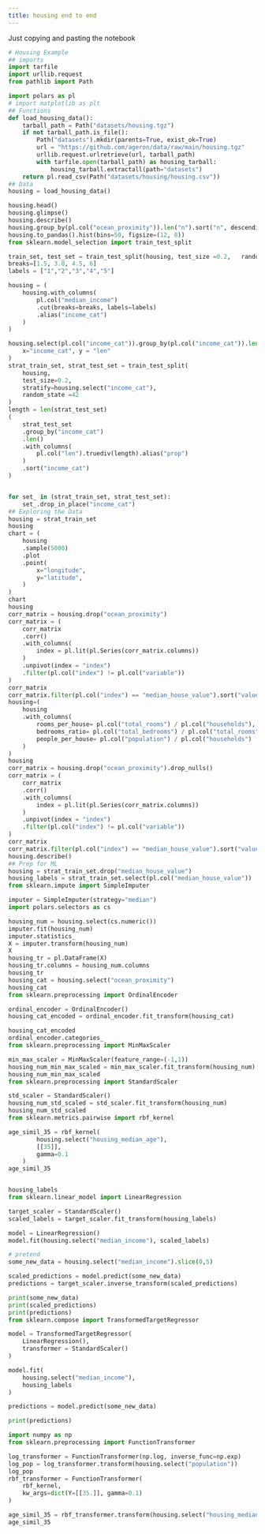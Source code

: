```yaml
---
title: housing end to end
---
```


Just copying and pasting the notebook

```python

# Housing Example
## imports
import tarfile
import urllib.request
from pathlib import Path

import polars as pl
# import matplotlib as plt
## Functions
def load_housing_data():
    tarball_path = Path("datasets/housing.tgz")
    if not tarball_path.is_file():
        Path("datasets").mkdir(parents=True, exist_ok=True)
        url = "https://github.com/ageron/data/raw/main/housing.tgz"
        urllib.request.urlretrieve(url, tarball_path)
        with tarfile.open(tarball_path) as housing_tarball:
            housing_tarball.extractall(path="datasets")
    return pl.read_csv(Path("datasets/housing/housing.csv"))
## Data
housing = load_housing_data()

housing.head()
housing.glimpse()
housing.describe()
housing.group_by(pl.col("ocean_proximity")).len("n").sort("n", descending=True)
housing.to_pandas().hist(bins=50, figsize=(12, 8))
from sklearn.model_selection import train_test_split

train_set, test_set = train_test_split(housing, test_size =0.2,   random_state=42)
breaks=[1.5, 3.0, 4.5, 6]
labels = ["1","2","3","4","5"]

housing = (
    housing.with_columns(
        pl.col("median_income")
        .cut(breaks=breaks, labels=labels)
        .alias("income_cat")
    )
)

housing.select(pl.col("income_cat")).group_by(pl.col("income_cat")).len().sort(pl.col("income_cat")).plot.bar(
    x="income_cat", y = "len"
)
strat_train_set, strat_test_set = train_test_split(
    housing, 
    test_size=0.2, 
    stratify=housing.select("income_cat"), 
    random_state =42
)
length = len(strat_test_set)
(
    strat_test_set
    .group_by("income_cat")
    .len()
    .with_columns(
        pl.col("len").truediv(length).alias("prop")
    )
    .sort("income_cat")
)


for set_ in (strat_train_set, strat_test_set):
    set_.drop_in_place("income_cat")
## Exploring the Data
housing = strat_train_set
housing
chart = (
    housing
    .sample(5000)
    .plot
    .point(
        x="longitude",
        y="latitude",
    )
)
chart
housing
corr_matrix = housing.drop("ocean_proximity")
corr_matrix = (
    corr_matrix
    .corr()
    .with_columns(
        index = pl.lit(pl.Series(corr_matrix.columns))
    )
    .unpivot(index = "index")
    .filter(pl.col("index") != pl.col("variable"))
)
corr_matrix
corr_matrix.filter(pl.col("index") == "median_house_value").sort("value", descending=True)
housing=(
    housing
    .with_columns(
        rooms_per_house= pl.col("total_rooms") / pl.col("households"),
        bedrooms_ratio= pl.col("total_bedrooms") / pl.col("total_rooms"),
        people_per_house= pl.col("population") / pl.col("households")
    )
)
housing
corr_matrix = housing.drop("ocean_proximity").drop_nulls()
corr_matrix = (
    corr_matrix
    .corr()
    .with_columns(
        index = pl.lit(pl.Series(corr_matrix.columns))
    )
    .unpivot(index = "index")
    .filter(pl.col("index") != pl.col("variable"))
)
corr_matrix
corr_matrix.filter(pl.col("index") == "median_house_value").sort("value", descending=True)
housing.describe()
## Prep for ML
housing = strat_train_set.drop("median_house_value")
housing_labels = strat_train_set.select(pl.col("median_house_value"))
from sklearn.impute import SimpleImputer

imputer = SimpleImputer(strategy="median")
import polars.selectors as cs

housing_num = housing.select(cs.numeric())
imputer.fit(housing_num)
imputer.statistics_
X = imputer.transform(housing_num)
X
housing_tr = pl.DataFrame(X)
housing_tr.columns = housing_num.columns
housing_tr
housing_cat = housing.select("ocean_proximity")
housing_cat
from sklearn.preprocessing import OrdinalEncoder

ordinal_encoder = OrdinalEncoder()
housing_cat_encoded = ordinal_encoder.fit_transform(housing_cat)

housing_cat_encoded
ordinal_encoder.categories_
from sklearn.preprocessing import MinMaxScaler

min_max_scaler = MinMaxScaler(feature_range=(-1,1))
housing_num_min_max_scaled = min_max_scaler.fit_transform(housing_num)
housing_num_min_max_scaled
from sklearn.preprocessing import StandardScaler

std_scaler = StandardScaler()
housing_num_std_scaled = std_scaler.fit_transform(housing_num)
housing_num_std_scaled
from sklearn.metrics.pairwise import rbf_kernel

age_simil_35 = rbf_kernel(
        housing.select("housing_median_age"),
        [[35]],
        gamma=0.1
    )
age_simil_35


housing_labels
from sklearn.linear_model import LinearRegression

target_scaler = StandardScaler()
scaled_labels = target_scaler.fit_transform(housing_labels)

model = LinearRegression()
model.fit(housing.select("median_income"), scaled_labels)

# pretend
some_new_data = housing.select("median_income").slice(0,5)

scaled_predictions = model.predict(some_new_data)
predictions = target_scaler.inverse_transform(scaled_predictions)

print(some_new_data)
print(scaled_predictions)
print(predictions)
from sklearn.compose import TransformedTargetRegressor

model = TransformedTargetRegressor(
    LinearRegression(),
    transformer = StandardScaler()
)

model.fit(
    housing.select("median_income"),
    housing_labels
)

predictions = model.predict(some_new_data)

print(predictions)

import numpy as np
from sklearn.preprocessing import FunctionTransformer

log_transformer = FunctionTransformer(np.log, inverse_func=np.exp)
log_pop = log_transformer.transform(housing.select("population"))
log_pop
rbf_transformer = FunctionTransformer(
    rbf_kernel,
    kw_args=dict(Y=[[35.]], gamma=0.1)
)

age_simil_35 = rbf_transformer.transform(housing.select("housing_median_age"))
age_simil_35
```
